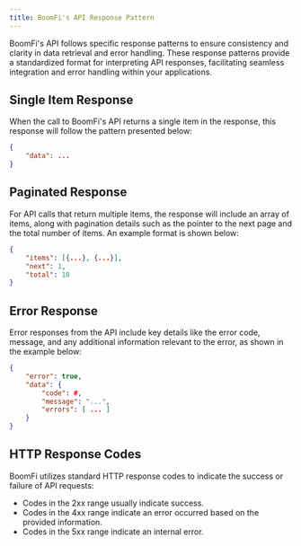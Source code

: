 ```yaml
---
title: BoomFi's API Response Pattern
---
```


BoomFi's API follows specific response patterns to ensure consistency and clarity in data retrieval and error handling. These response patterns provide a standardized format for interpreting API responses, facilitating seamless integration and error handling within your applications.

## Single Item Response
When the call to BoomFi's API returns a single item in the response, this response will follow the pattern presented below:

```json
{ 
    "data": ... 
}
```

## Paginated Response
For API calls that return multiple items, the response will include an array of items, along with pagination details such as the pointer to the next page and the total number of items. An example format is shown below:

```json
{ 
    "items": [{...}, {...}], 
    "next": 1, 
    "total": 10 
}
```

## Error Response
Error responses from the API include key details like the error code, message, and any additional information relevant to the error, as shown in the example below:

```json
{ 
    "error": true, 
    "data": { 
        "code": #, 
        "message": "...", 
        "errors": [ ... ] 
    } 
}
```

## HTTP Response Codes
BoomFi utilizes standard HTTP response codes to indicate the success or failure of API requests:

-   Codes in the 2xx range usually indicate success.
-   Codes in the 4xx range indicate an error occurred based on the provided information.
-   Codes in the 5xx range indicate an internal error.



